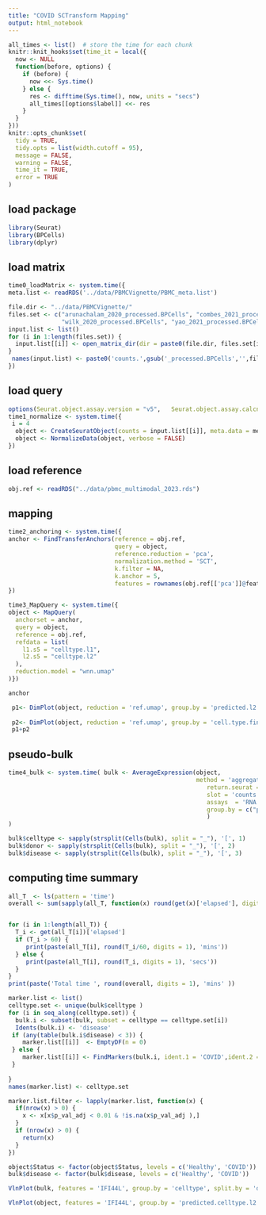 ```yaml
---
title: "COVID SCTransform Mapping"
output: html_notebook
---
```


```r
all_times <- list()  # store the time for each chunk
knitr::knit_hooks$set(time_it = local({
  now <- NULL
  function(before, options) {
    if (before) {
      now <<- Sys.time()
    } else {
      res <- difftime(Sys.time(), now, units = "secs")
      all_times[[options$label]] <<- res
    }
  }
}))
knitr::opts_chunk$set(
  tidy = TRUE,
  tidy.opts = list(width.cutoff = 95),
  message = FALSE,
  warning = FALSE,
  time_it = TRUE,
  error = TRUE
)
```

## load package

```r
library(Seurat)
library(BPCells)
library(dplyr)
```

## load matrix
```r

time0_loadMatrix <- system.time({ 
meta.list <- readRDS('../data/PBMCVignette/PBMC_meta.list')

file.dir <- "../data/PBMCVignette/"
files.set <- c("arunachalam_2020_processed.BPCells", "combes_2021_processed.BPCells", "lee_2020_processed.BPCells",
               "wilk_2020_processed.BPCells", "yao_2021_processed.BPCells")
input.list <- list()
for (i in 1:length(files.set)) {
  input.list[[i]] <- open_matrix_dir(dir = paste0(file.dir, files.set[i]) )
}
 names(input.list) <- paste0('counts.',gsub('_processed.BPCells','',files.set))
})
```

## load query
```r

options(Seurat.object.assay.version = "v5",   Seurat.object.assay.calcn = T)
time1_normalize <- system.time({
 i = 4
  object <- CreateSeuratObject(counts = input.list[[i]], meta.data = meta.list[[i]] )
  object <- NormalizeData(object, verbose = FALSE)
})

```

## load reference
```r
 
obj.ref <- readRDS("../data/pbmc_multimodal_2023.rds")


```
## mapping
```r

time2_anchoring <- system.time({
anchor <- FindTransferAnchors(reference = obj.ref,
                              query = object, 
                              reference.reduction = 'pca', 
                              normalization.method = 'SCT',
                              k.filter = NA, 
                              k.anchor = 5,
                              features = rownames(obj.ref[['pca']]@feature.loadings))
})

time3_MapQuery <- system.time({
object <- MapQuery(
  anchorset = anchor,
  query = object,
  reference = obj.ref,
  refdata = list(
    l1.s5 = "celltype.l1",
    l2.s5 = "celltype.l2"
  ),
  reduction.model = "wnn.umap"
)})

```
```r
anchor
```
 

```r
 p1<- DimPlot(object, reduction = 'ref.umap', group.by = 'predicted.l2.s5',alpha = 0.8, label = T) + NoLegend()
 
 p2<- DimPlot(object, reduction = 'ref.umap', group.by = 'cell.type.fine',alpha = 0.8, label = T) + NoLegend()
 p1+p2
```
 
## pseudo-bulk
```r

time4_bulk <- system.time( bulk <- AverageExpression(object,
                                                     method = 'aggregate',
                                                        return.seurat = T,
                                                        slot = 'counts',
                                                        assays  = 'RNA',
                                                        group.by = c("predicted.l2.s5","Donor","Status")
                                                        )
)

bulk$celltype <- sapply(strsplit(Cells(bulk), split = "_"), '[', 1)
bulk$donor <- sapply(strsplit(Cells(bulk), split = "_"), '[', 2)
bulk$disease <- sapply(strsplit(Cells(bulk), split = "_"), '[', 3)


```

## computing time summary
```r
all_T  <- ls(pattern = 'time')
overall <- sum(sapply(all_T, function(x) round(get(x)['elapsed'], digits = 3)))/60


for (i in 1:length(all_T)) {
  T_i <- get(all_T[i])['elapsed']
  if (T_i > 60) {
     print(paste(all_T[i], round(T_i/60, digits = 1), 'mins'))
  } else {
     print(paste(all_T[i], round(T_i, digits = 1), 'secs'))
  }
}
print(paste('Total time ', round(overall, digits = 1), 'mins' ))
```
```R
marker.list <- list()
celltype.set <- unique(bulk$celltype )
for (i in seq_along(celltype.set)) {
  bulk.i <- subset(bulk, subset = celltype == celltype.set[i])
  Idents(bulk.i) <- 'disease'
 if (any(table(bulk.i$disease) < 3)) {
    marker.list[[i]]  <- EmptyDF(n = 0)
 } else {
    marker.list[[i]] <- FindMarkers(bulk.i, ident.1 = 'COVID',ident.2 = 'Healthy', slot = 'counts', test.use = 'DESeq2', verbose = F )
 }
     
}
names(marker.list) <- celltype.set

```
```r
marker.list.filter <- lapply(marker.list, function(x) {
  if(nrow(x) > 0) {
    x <- x[x$p_val_adj < 0.01 & !is.na(x$p_val_adj ),]
  } 
  if (nrow(x) > 0) {
    return(x)
  }
})


```
```r
object$Status <- factor(object$Status, levels = c('Healthy', 'COVID'))
bulk$disease <- factor(bulk$disease, levels = c('Healthy', 'COVID'))

```
```r
VlnPlot(bulk, features = 'IFI44L', group.by = 'celltype', split.by = 'disease')

VlnPlot(object, features = 'IFI44L', group.by = 'predicted.celltype.l2', split.by = 'Status')
```
 